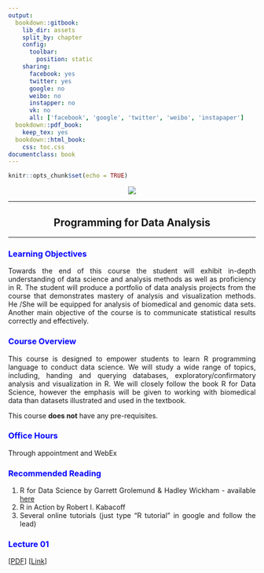 ```yaml
---
output:
  bookdown::gitbook:
    lib_dir: assets
    split_by: chapter
    config:
      toolbar:
        position: static
    sharing: 
      facebook: yes
      twitter: yes
      google: no
      weibo: no
      instapper: no
      vk: no
      all: ['facebook', 'google', 'twitter', 'weibo', 'instapaper']
  bookdown::pdf_book:
    keep_tex: yes
  bookdown::html_book:
    css: toc.css
documentclass: book
---
```


<style>
body {
text-align: justify}
figure figcaption {
    text-align: center;}
}
</style>


```r
knitr::opts_chunk$set(echo = TRUE)
```

<div style="text-align:center" markdown="1">

![](image001.png)

</div>

---

<center> 
<h2 class="w3-xxxlarge" style="font-weight:bold"> Programming for Data Analysis </h2> </center>

---

### <span style="color: blue;"> Learning Objectives </span> {-}

Towards the end of this course the student will exhibit in-depth understanding of data science and analysis methods as well as proficiency in R. The student will produce a portfolio of data analysis projects from the course that demonstrates mastery of analysis and visualization methods. He /She will be equipped for analysis of biomedical and genomic data sets. Another main objective of the course is to communicate statistical results correctly and effectively.

### <span style="color: blue;"> Course Overview </span> {-}

This course is designed to empower students to learn R programming language to conduct data science. We will study a wide range of topics, including, handing and querying databases, exploratory/confirmatory analysis and visualization in R. We will closely follow the book R for Data Science, however the emphasis will be given to working with biomedical data than datasets illustrated and used in the textbook.

This course **does not** have any pre-requisites.

### <span style="color: blue;"> Office Hours </span> {-}

Through appointment and WebEx

### <span style="color: blue;"> Recommended Reading </span> {-}

1. R for Data Science by Garrett Grolemund & Hadley Wickham - available [here](http://r4ds.had.co.nz/)
2. R in Action by Robert I. Kabacoff
3. Several online tutorials (just type "R tutorial" in google and follow the lead)

### <span style="color: blue;"> Lecture 01 </span> {-}

[[PDF](introduction.pdf)]
[[Link](Lecture_01_ITERT.html)]



